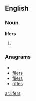 ==English==

===Noun===
'''lifers'''

# {{plural of|[[lifer]]}}

===Anagrams===
* {{alphagram|efilrs}}
* [[filers#English|filers]]
* [[fliers#English|fliers]]
* [[rifles#English|rifles]]

[[ar:lifers]]